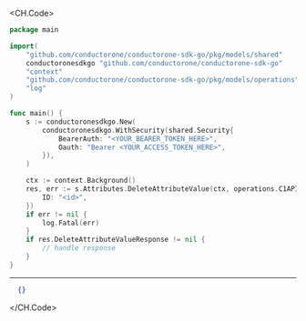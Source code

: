 
<CH.Code>
```go DeleteAttributeValue.go
package main

import(
	"github.com/conductorone/conductorone-sdk-go/pkg/models/shared"
	conductoronesdkgo "github.com/conductorone/conductorone-sdk-go"
	"context"
	"github.com/conductorone/conductorone-sdk-go/pkg/models/operations"
	"log"
)

func main() {
    s := conductoronesdkgo.New(
        conductoronesdkgo.WithSecurity(shared.Security{
            BearerAuth: "<YOUR_BEARER_TOKEN_HERE>",
            Oauth: "Bearer <YOUR_ACCESS_TOKEN_HERE>",
        }),
    )

    ctx := context.Background()
    res, err := s.Attributes.DeleteAttributeValue(ctx, operations.C1APIAttributeV1AttributesDeleteAttributeValueRequest{
        ID: "<id>",
    })
    if err != nil {
        log.Fatal(err)
    }
    if res.DeleteAttributeValueResponse != nil {
        // handle response
    }
}
```
---

```json Example Response
  {}
```
</CH.Code>
